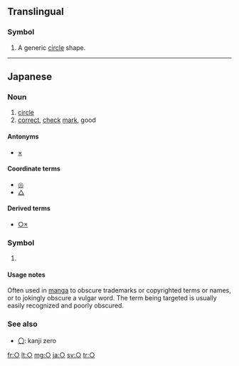 {{Geometric Shapes character info|hex=25CB|name=White Circle}}
{{also|◯|⚬|∘|Appendix:Variations of "o"|uni=auto}}
==Translingual==

===Symbol===
{{head|mul|symbol}}

# A generic [[circle]] shape.

----

==Japanese==

===Noun===
{{ja-pos|k<!-- ??? -->|symbol|hira=まる|rom=maru}}

# [[circle]]
# [[correct]], [[check]] [[mark]], good

====Antonyms====
* [[×]] <!-- incorrect, bad -->

====Coordinate terms====
* [[◎]] <!-- very good -->
* [[△]] <!-- slightly wrong; ok but not great -->

====Derived terms====
* [[○×]]

===Symbol===
{{ja-pos|symbol|hira=まる}}

# {{non-gloss definition|a symbol used to thinly censor or obscure part of a term}}
#:{{usex|lang=ja|Micr○soft|translation=Micr*soft}}
#:{{usex|lang=ja|ち○ぽ|tr=chi**po|translation=pe**s}}

====Usage notes====
Often used in [[manga]] to obscure trademarks or copyrighted terms or names, or to jokingly obscure a vulgar word. The term being targeted is usually easily recognized and poorly obscured.

===See also===
* [[〇]]: kanji zero

[[fr:○]]
[[lt:○]]
[[mg:○]]
[[ja:○]]
[[sv:○]]
[[tr:○]]